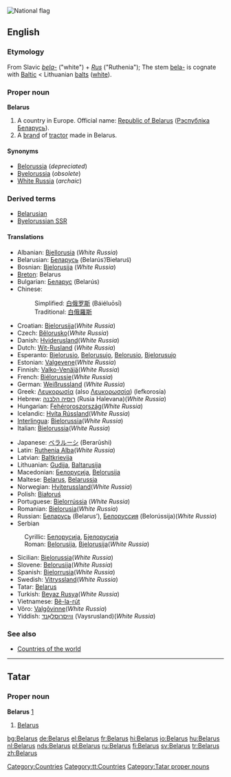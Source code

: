 [[Image:Flag of Belarus.svg|thumb|National flag]]
{{see|Bélarus}}
==English==
{{wikipedia}}

===Etymology===
From Slavic ''[[bela-]]'' ("white") + ''[[Rus]]'' ("Ruthenia"); The stem [[bela-]] is cognate with [[Baltic]] < Lithuanian [[balts]] ([[white]]).

===Proper noun===
'''Belarus'''

# A country in Europe. Official name: [[Republic of Belarus]] ([[Рэспублiка Беларусь]]).
# A [[brand]] of [[tractor]] made in Belarus.

====Synonyms====
*[[Belorussia]] (''depreciated'')
*[[Byelorussia]] (''obsolete'')
*[[White Russia]] (''archaic'')

===Derived terms===
*[[Belarusian]]
*[[Byelorussian SSR]]

====Translations====
{{rfc-level|Translations at L4+ not in L3 POS section (AutoFormat would have corrected level of Derived terms)}}
{{top}}
*Albanian: [[Bjellorusia]] (''White Russia''){{f}}
*Belarusian: [[Беларусь]] (Belarús’/Biełaruś) {{f}}
*Bosnian: [[Bjelorusija]] (''White Russia''){{f}}
*[[Breton]]: Belarus
*Bulgarian: [[Беларус]] (Belarús)
*Chinese:
*:Simplified: [[白俄罗斯]] (Báiéluōsī)
*:Traditional: [[白俄羅斯]]
*Croatian: [[Bjelorusija]](''White Russia'')
*Czech: [[Bělorusko]](''White Russia'')
*Danish: [[Hviderusland]](''White Russia'')
*Dutch: [[Wit-Rusland]] (''White Russia'')
*Esperanto: [[Bjelorusio]], [[Belorusujo]], [[Belorusio]], [[Bjelorusujo]]
*Estonian: [[Valgevene]](''White Russia'')
*Finnish: [[Valko-Venäjä]](''White Russia'')
*French: [[Biélorussie]](''White Russia'') {{f}}
*German: [[Weißrussland]] (''White Russia'') {{n}}
*Greek: [[Λευκορωσία]] (also [[Λευκορωσσία]]) (lefkorosía) {{f}}
*Hebrew: [[רוסיה הלבנה]] (Rusia Halevana)(''White Russia'') {{f}}
*Hungarian: [[Fehéroroszország]](''White Russia'')
*Icelandic: [[Hvíta Rússland]](''White Russia'')
*[[Interlingua]]: [[Bielorussia]](''White Russia'')
*Italian: [[Bielorussia]](''White Russia'') {{f}}
{{mid}}
*Japanese: [[ベラルーシ]] (Berarūshi)
*Latin: [[Ruthenia Alba]](''White Russia'') {{f}}
*Latvian: [[Baltkrievija]] {{f}}
*Lithuanian: [[Gudija]], [[Baltarusija]]
*Macedonian: [[Белорусија]], [[Belorusija]]
*Maltese: [[Belarus]], [[Belarussja]]
*Norwegian: [[Hviterussland]](''White Russia'')
*Polish: [[Białoruś]]
*Portuguese: [[Bielorrússia]] (''White Russia''){{f}}
*Romanian: [[Bielorusia]](''White Russia'')
*Russian: [[Беларусь]] (Belarus’), [[Белоруссия]] (Belorússija)(''White Russia'') {{f}}
*Serbian
:Cyrillic: [[Белорусија]], [[Бјелорусија]] {{f}}
:Roman: [[Belorusija]], [[Bjelorusija]](''White Russia'') {{f}}
*Sicilian: [[Bielorussia]](''White Russia'') {{f}}
*Slovene: [[Belorusija]](''White Russia'') {{f}}
*Spanish: [[Bielorrusia]](''White Russia'') {{f}}
*Swedish: [[Vitryssland]](''White Russia'')
*Tatar: [[Belarus#Tatar|Belarus]]
*Turkish: [[Beyaz Rusya]](''White Russia'')
*Vietnamese: [[Bê-la-rút]]
*Võro: [[Valgõvinne]](''White Russia'')
*Yiddish: [[ווײַסרוסלאַנד]] (Vaysrusland)(''White Russia'') {{n}}
{{bottom}}

===See also===
*[[Countries of the world]]

----

==Tatar==

===Proper noun===
'''Belarus'''  [http://www.azatliq.org/analysis/analysis/tb/2003/01/DDA0CF86-7A2F-4437-9318-7D9222190578.asp]

# [[Belarus#english|Belarus]]

[[Category:Countries]]
[[Category:tt:Countries]]
[[Category:Tatar proper nouns]]

[[bg:Belarus]]
[[de:Belarus]]
[[el:Belarus]]
[[fr:Belarus]]
[[hi:Belarus]]
[[io:Belarus]]
[[hu:Belarus]]
[[nl:Belarus]]
[[nds:Belarus]]
[[pl:Belarus]]
[[ru:Belarus]]
[[fi:Belarus]]
[[sv:Belarus]]
[[tr:Belarus]]
[[zh:Belarus]]